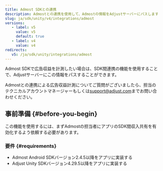 ```yaml
---
title: Admost SDKとの連携
description: Admostとの連携を使用して、Admostの情報をAdjustサーバーにパスします。
slug: ja/sdk/unity/v4/integrations/admost
versions:
   - label: v5
     value: v5
     default: true
   - label: v4
     value: v4
redirects:
   v5: /ja/sdk/unity/integrations/admost
---
```


Admost SDKで広告収益を計測したい場合は、SDK間連携の機能を使用することで、Adjustサーバーにこの情報をパスすることができます。

<Callout type="note">

Admostとの連携による広告収益計測についてご質問がございましたら、担当のテクニカルアカウントマネージャーもしくは[support@adjust.com](mailto:support@adjust.com)までお問い合わせください。

</Callout>

## 事前準備 \{\#before\-you\-begin\}

この機能を使用するには、まずAdmostの担当者にアプリのSDK間収入共有を有効化するよう依頼する必要があります。

### 要件 {#requirements}

- Admost Android SDKバージョン2\.4\.5以降をアプリに実装する
- Adjust Unity SDKバージョン4\.29\.5以降をアプリに実装する
